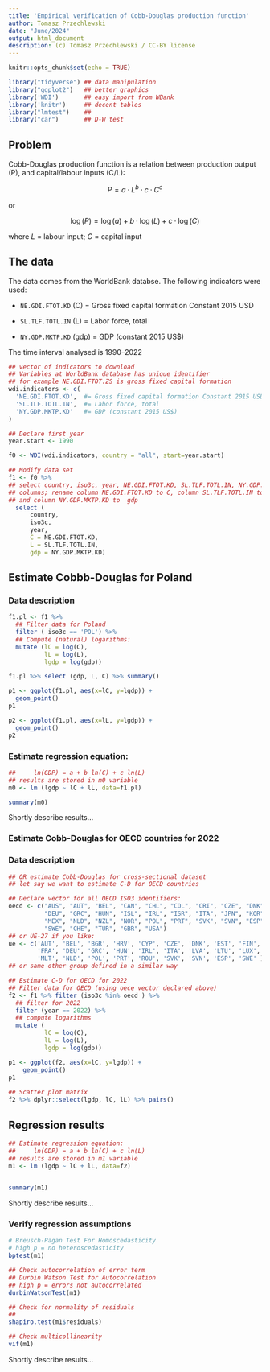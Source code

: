 ```yaml
---
title: 'Empirical verification of Cobb-Douglas production function'
author: Tomasz Przechlewski
date: "June/2024"
output: html_document
description: (c) Tomasz Przechlewski / CC-BY license
---
```


```r
knitr::opts_chunk$set(echo = TRUE)

library("tidyverse") ## data manipulation 
library("ggplot2")   ## better graphics
library('WDI')       ## easy import from WBank
library('knitr')     ## decent tables
library("lmtest")    ##
library("car")       ## D-W test

```

## Problem

Cobb-Douglas production function is a relation
between production output (P), and capital/labour inputs (C/L):

$$P = a · L^b · c·C^c$$

or

$$\log(P) = \log(a) + b·\log(L) + c·\log (C)$$

where $L$ = labour input; $C$ = capital input


## The data

The data comes from the WorldBank databse. The following indicators were used:

* `NE.GDI.FTOT.KD` (C) = Gross fixed capital formation Constant 2015 USD

* `SL.TLF.TOTL.IN` (L) =  Labor force, total

* `NY.GDP.MKTP.KD` (gdp)  = GDP (constant 2015 US$)

The time interval analysed is 1990--2022

```r
## vector of indicators to download
## Variables at WorldBank database has unique identifier
## for example NE.GDI.FTOT.ZS is gross fixed capital formation
wdi.indicators <- c(
  'NE.GDI.FTOT.KD',  #= Gross fixed capital formation Constant 2015 USD
  'SL.TLF.TOTL.IN',  #= Labor force, total
  'NY.GDP.MKTP.KD'   #= GDP (constant 2015 US$)
)

## Declare first year 
year.start <- 1990

f0 <- WDI(wdi.indicators, country = "all", start=year.start)

## Modify data set
f1 <- f0 %>%
## select country, iso3c, year, NE.GDI.FTOT.KD, SL.TLF.TOTL.IN, NY.GDP.MKTP.KD
## columns; rename column NE.GDI.FTOT.KD to C, column SL.TLF.TOTL.IN to L
## and column NY.GDP.MKTP.KD to  gdp
  select (
      country,
      iso3c,
      year,
      C = NE.GDI.FTOT.KD,
      L = SL.TLF.TOTL.IN,
      gdp = NY.GDP.MKTP.KD)
```


## Estimate Cobbb-Douglas for Poland

### Data description


```r
f1.pl <- f1 %>% 
  ## Filter data for Poland
  filter ( iso3c == 'POL') %>%
  ## Compute (natural) logarithms:
  mutate (lC = log(C),
          lL = log(L),
          lgdp = log(gdp))

f1.pl %>% select (gdp, L, C) %>% summary()

p1 <- ggplot(f1.pl, aes(x=lC, y=lgdp)) +
  geom_point()
p1

p2 <- ggplot(f1.pl, aes(x=lL, y=lgdp)) +
  geom_point()
p2

```

### Estimate regression equation:

```r
##     ln(GDP) = a + b ln(C) + c ln(L)
## results are stored in m0 variable
m0 <- lm (lgdp ~ lC + lL, data=f1.pl)

summary(m0)
```
Shortly describe results...


### Estimate Cobb-Douglas for OECD countries for 2022
 
### Data description

```r
## OR estimate Cobb-Douglas for cross-sectional dataset
## let say we want to estimate C-D for OECD countries

## Declare vector for all OECD ISO3 identifiers:
oecd <- c("AUS", "AUT", "BEL", "CAN", "CHL", "COL", "CRI", "CZE", "DNK", "EST", "FIN", "FRA",
          "DEU", "GRC", "HUN", "ISL", "IRL", "ISR", "ITA", "JPN", "KOR", "LVA", "LTU", "LUX",
          "MEX", "NLD", "NZL", "NOR", "POL", "PRT", "SVK", "SVN", "ESP",
          "SWE", "CHE", "TUR", "GBR", "USA")
## or UE-27 if you like:
ue <- c('AUT', 'BEL', 'BGR', 'HRV', 'CYP', 'CZE', 'DNK', 'EST', 'FIN',
        'FRA', 'DEU', 'GRC', 'HUN', 'IRL', 'ITA', 'LVA', 'LTU', 'LUX',
        'MLT', 'NLD', 'POL', 'PRT', 'ROU', 'SVK', 'SVN', 'ESP', 'SWE' )
## or same other group defined in a similar way

## Estimate C-D for OECD for 2022
## Filter data for OECD (using oece vector declared above)
f2 <- f1 %>% filter (iso3c %in% oecd ) %>%
  ## filter for 2022
  filter (year == 2022) %>%
  ## compute logarithms
  mutate (
          lC = log(C),
          lL = log(L),
          lgdp = log(gdp))

p1 <- ggplot(f2, aes(x=lC, y=lgdp)) +
    geom_point()
p1
  
## Scatter plot matrix
f2 %>% dplyr::select(lgdp, lC, lL) %>% pairs()
```

## Regression results

```r
## Estimate regression equation:
##     ln(GDP) = a + b ln(C) + c ln(L)
## results are stored in m1 variable
m1 <- lm (lgdp ~ lC + lL, data=f2)
  

summary(m1)
```

Shortly describe results...

### Verify regression assumptions


```r
# Breusch-Pagan Test For Homoscedasticity
# high p = no heteroscedasticity
bptest(m1)

## Check autocorrelation of error term
## Durbin Watson Test for Autocorrelation
## high p = errors not autocorrelated
durbinWatsonTest(m1)

## Check for normality of residuals
## 
shapiro.test(m1$residuals)

## Check multicollinearity
vif(m1)
```

Shortly describe results...